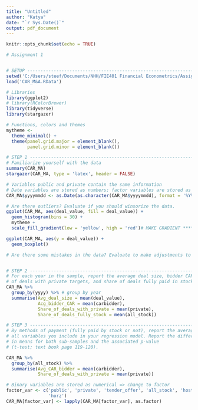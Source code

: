 ```yaml
---
title: "Untitled"
author: "Katya"
date: "`r Sys.Date()`"
output: pdf_document
---
```


```r
knitr::opts_chunk$set(echo = TRUE)
```


```r
# Assignment 1 


# SETUP ------------------------------------------------------------------------
setwd('C:/Users/steef/Documents/NHH/FIE401 Financial Econometrics/Assignment 1')
load('CAR_M&A.RData')

# Libraries
library(ggplot2)
# library(RColorBrewer)
library(tidyverse)
library(stargazer)

# Functions, colors and themes
mytheme <- 
  theme_minimal() +
  theme(panel.grid.major = element_blank(), 
        panel.grid.minor = element_blank())

# STEP 1 -----------------------------------------------------------------------
# Familiarize yourself with the data
summary(CAR_MA)
stargazer(CAR_MA, type = 'latex', header = FALSE)

# Variables public and private contain the same information
# Date variables are stored as numbers; factor variables are stored as numeric
CAR_MA$yyyymmdd <- as.Date(as.character(CAR_MA$yyyymmdd), format = '%Y%m%d')

# Are there outliers? Evaluate if you should winsorize the data.
ggplot(CAR_MA, aes(deal_value, fill = deal_value)) +
  geom_histogram(bins = 30) +
  mytheme +
  scale_fill_gradient(low = 'yellow', high = 'red')# MAKE GRADIENT ****************************************************************************************

ggplot(CAR_MA, aes(y = deal_value)) +
  geom_boxplot()

# Are there some mistakes in the data? Evaluate to make adjustments to the data.


# STEP 2 -----------------------------------------------------------------------
# For each year in the sample, report the average deal size, bidder CAR, share 
# of deals with private targets, and share of deals fully paid in stock.
CAR_MA %>%
  group_by(yyyy) %>% # group by year
  summarise(Avg_deal_size = mean(deal_value),
            Acg_bidder_CAR = mean(carbidder),
            Share_of_deals_with_private = mean(private), 
            Share_of_deals_fully_stock = mean(all_stock))

# STEP 3 -----------------------------------------------------------------------
# By methods of payment (fully paid by stock or not), report the average of 
# all variables you include in your regression model. Report the difference 
# in means for both sub-samples and the associated p-value 
# (t-test; text book page 119-120).

CAR_MA %>%
  group_by(all_stock) %>%
  summarise(Avg_CAR_bidder = mean(carbidder),
            Share_of_deals_with_private = mean(private))

# Binary variables are stored as numerical => change to factor
factor_var <- c('public', 'private', 'tender_offer', 'all_stock', 'hostile',
                'horz') 
CAR_MA[factor_var] <- lapply(CAR_MA[factor_var], as.factor)
```

